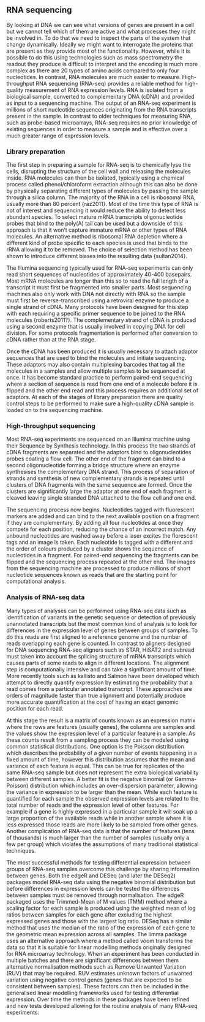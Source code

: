 ## RNA sequencing

By looking at DNA we can see what versions of genes are present in a cell but
we cannot tell which of them are active and what processes they might be
involved in. To do that we need to inspect the parts of the system that change
dynamically. Ideally we might want to interrogate the proteins that are present
as they provide most of the functionality. However, while it is possible to do
this using technologies such as mass spectrometry the readout they produce is
difficult to interpret and the encoding is much more complex as there are 20
types of amino acids compared to only four nucleotides. In contrast, RNA
molecules are much easier to measure. High-throughput RNA sequencing (RNA-seq)
provides a reliable method for high-quality measurement of RNA expression
levels. RNA is isolated from a biological sample, converted to complementary
DNA (cDNA) and provided as input to a sequencing machine. The output of an
RNA-seq experiment is millions of short nucleotide sequences originating from
the RNA transcripts present in the sample. In contrast to older techniques for
measuring RNA, such as probe-based microarrays, RNA-seq requires no prior
knowledge of existing sequences in order to measure a sample and is effective
over a much greater range of expression levels.

### Library preparation

The first step in preparing a sample for RNA-seq is to chemically lyse the
cells, disrupting the structure of the cell wall and releasing the molecules
inside. RNA molecules can then be isolated, typically using a chemical process
called phenol/chloroform extraction although this can also be done by
physically separating different types of molecules by passing the sample
through a silica column. The majority of the RNA in a cell is ribosomal RNA,
usually more than 80 percent {raz2011}. Most of the time this type of RNA is
not of interest and sequencing it would reduce the ability to detect less
abundant species. To select mature mRNA transcripts oligonucleotide probes that
bind to the poly(A) tail can be used but a downside of this approach is that it
won't capture immature mRNA or other types of RNA molecules. An alternative
method is ribosomal RNA depletion where a different kind of probe specific to
each species is used that binds to the rRNA allowing it to be removed. The
choice of selection method has been shown to introduce different biases into
the resulting data {sultan2014}.

The Illumina sequencing typically used for RNA-seq experiments can only read
short sequences of nucleotides of approximately 40-400 basepairs. Most mRNA
molecules are longer than this so to read the full length of a transcript it
must first be fragmented into smaller parts. Most sequencing machines also only
work with DNA not directly with RNA so the sample must first be
reverse-transcribed using a retroviral enzyme to produce a single strand of
cDNA. Many protocols have been designed for this step with each requiring a
specific primer sequence to be joined to the RNA molecules {roberts2011?}. The
complementary strand of cDNA is produced using a second enzyme that is usually
involved in copying DNA for cell division. For some protocols fragmentation is
performed after conversion to cDNA rather than at the RNA stage.

Once the cDNA has been produced it is usually necessary to attach adaptor
sequences that are used to bind the molecules and initiate sequencing. These
adaptors may also contain multiplexing barcodes that tag all the molecules in a
samples and allow multiple samples to be sequenced at once. It has become
standard practice to perform paired-end sequencing where a section of sequence
is read from one end of a molecule before it is flipped and the other end read
and this process requires an additional set of adaptors. At each of the stages
of library preparation there are quality control steps to be performed to make
sure a high-quality cDNA sample is loaded on to the sequencing machine.

### High-throughput sequencing

Most RNA-seq experiments are sequenced on an Illumina machine using their
Sequence by Synthesis technology. In this process the two strands of cDNA
fragments are separated and the adaptors bind to oligonucleotides probes
coating a flow cell. The other end of the fragment can bind to a second
oligonucleotide forming a bridge structure where an enzyme synthesises the
complementary DNA strand. This process of separation of strands and synthesis
of new complementary strands is repeated until clusters of DNA fragments with
the same sequence are formed. Once the clusters are significantly large the
adaptor at one end of each fragment is cleaved leaving single stranded DNA
attached to the flow cell and one end.

The sequencing process now begins. Nucleotides tagged with fluorescent markers
are added and can bind to the next available position on a fragment if they are
complementary. By adding all four nucleotides at once they compete for each
position, reducing the chance of an incorrect match. Any unbound nucleotides
are washed away before a laser excites the florescent tags and an image is
taken. Each nucleotide is tagged with a different and the order of colours
produced by a cluster shows the sequence of nucleotides in a fragment. For
paired-end sequencing the fragments can be flipped and the sequencing process
repeated at the other end. The images from the sequencing machine are processed
to produce millions of short nucleotide sequences known as reads that are the
starting point for computational analysis.

### Analysis of RNA-seq data

Many types of analyses can be performed using RNA-seq data such as
identification of variants in the genetic sequence or detection of previously
unannotated transcripts but the most common kind of analysis is to look for
differences in the expression level of genes between groups of samples. To do
this reads are first aligned to a reference genome and the number of reads
overlapping each gene is counted. In contrast to aligners designed for DNA
sequencing RNA-seq aligners such as STAR, HiSAT2 and subread must taken into
account the splicing structure of mRNA transcripts which causes parts of some
reads to align in different locations. The alignment step is computationally
intensive and can take a significant amount of time. More recently tools such
as kallisto and Salmon have been developed which attempt to directly quantify
expression by estimating the probability that a read comes from a particular
annotated transcript. These approaches are orders of magnitude faster than true
alignment and potentially produce more accurate quantification at the cost of
having an exact genomic position for each read.

At this stage the result is a matrix of counts known as an expression matrix
where the rows are features (usually genes), the columns are samples and the
values show the expression level of a particular feature in a sample. As these
counts result from a sampling process they can be modeled using common
statistical distributions. One option is the Poisson distribution which
describes the probability of a given number of events happening in a fixed
amount of time, however this distribution assumes that the mean and variance of
each feature is equal. This can be true for replicates of the same RNA-seq
sample but does not represent the extra biological variability between
different samples. A better fit is the negative binomial (or Gamma-Poisson)
distribution which includes an over-dispersion parameter, allowing the variance
in expression to be larger than the mean. While each feature is quantified for
each sample the observed expression levels are related to the total number of
reads and the expression level of other features. For example if a gene is
highly expressed in a particular sample it will soak up a large proportion of
the available reads while in another sample where it is less expressed those
reads are more likely to be sampled from other genes. Another complication of
RNA-seq data is that the number of features (tens of thousands) is much larger
than the number of samples (usually only a few per group) which violates the
assumptions of many traditional statistical techniques.

The most successful methods for testing differential expression between groups
of RNA-seq samples overcome this challenge by sharing information between
genes. Both the edgeR and DESeq (and later the DESeq2) packages model RNA-seq
data using the negative binomial distribution but before differences in
expression levels can be tested the differences between samples must be removed
through normalisation. The edgeR packaged uses the Trimmed-Mean of M values
(TMM) method where a scaling factor for each sample is produced using the
weighted mean of log ratios between samples for each gene after excluding the
highest expressed genes and those with the largest log ratio. DESeq has a
similar method that uses the median of the ratio of the expression of each gene
to the geometric mean expression across all samples. The limma package uses an
alternative approach where a method called voom transforms the data so that it
is suitable for linear modelling methods originally designed for RNA microarray
technology. When an experiment has been conducted in multiple batches and there
are significant differences between them alternative normalisation methods such
as Remove Unwanted Variation (RUV) that may be required. RUV estimates unknown
factors of unwanted variation using negative control genes (genes that are
expected to be consistent between samples). These factors can then be included
in the generalised linear modelling frameworks used for testing differential
expression. Over time the methods in these packages have been refined and new
tests developed allowing for the routine analysis of many RNA-seq experiments.
